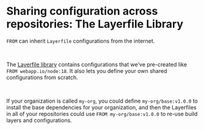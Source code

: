 <div className="section-spacing"></div>

# Sharing configuration across repositories: The Layerfile Library

`FROM` can inherit `Layerfile` configurations from the internet.

<br />

The [Layerfile library](/library) contains configurations that we've pre-created like `FROM webapp.io/node:18`.
It also lets you define your own shared configurations from scratch.

<br />

If your organization is called `my-org`, you could define `my-org/base:v1.0.0` to install the base dependencies for your organization, and then the Layerfiles in all of your repositories could use `FROM my-org/base:v1.0.0` to re-use build layers and configurations.

<div className="section-spacing"></div>
